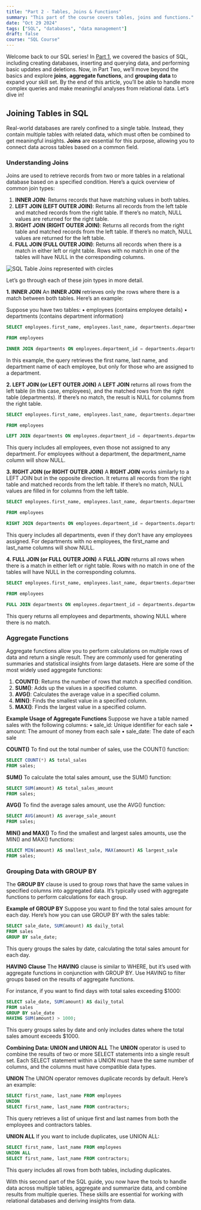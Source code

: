 ```yaml
---
title: "Part 2 - Tables, Joins & Functions"
summary: "This part of the course covers tables, joins and functions."
date: "Oct 29 2024"
tags: ["SQL", "databases", "data management"]
draft: false
course: "SQL Course"
---
```


Welcome back to our SQL series! In <a href="/blog/SQL-Course/sqlcoursepart1">Part 1</a>, we covered the basics of SQL, including creating databases, inserting and querying data, and performing basic updates and deletions. Now, in Part Two, we’ll move beyond the basics and explore **joins**, **aggregate functions**, and **grouping data** to expand your skill set. By the end of this article, you’ll be able to handle more complex queries and make meaningful analyses from relational data. Let’s dive in!

## Joining Tables in SQL
Real-world databases are rarely confined to a single table. Instead, they contain multiple tables with related data, which must often be combined to get meaningful insights. **Joins** are essential for this purpose, allowing you to connect data across tables based on a common field.

### Understanding Joins
Joins are used to retrieve records from two or more tables in a relational database based on a specified condition. Here’s a quick overview of common join types:
1. **INNER JOIN**: Returns records that have matching values in both tables.
2. **LEFT JOIN (LEFT OUTER JOIN)**: Returns all records from the left table and matched records from the right table. If there’s no match, NULL values are returned for the right table.
3. **RIGHT JOIN (RIGHT OUTER JOIN)**: Returns all records from the right table and matched records from the left table. If there’s no match, NULL values are returned for the left table.
4. **FULL JOIN (FULL OUTER JOIN)**: Returns all records when there is a match in either left or right table. Rows with no match in one of the tables will have NULL in the corresponding columns.

<img src="/static/images/SQLJoins.svg" alt="SQL Table Joins represented with circles" className="rounded-2xl"/>

Let’s go through each of these join types in more detail.

**1. INNER JOIN**
An **INNER JOIN** retrieves only the rows where there is a match between both tables. Here’s an example:

Suppose you have two tables:
• employees (contains employee details)
• departments (contains department information)
```sql
SELECT employees.first_name, employees.last_name, departments.department_name

FROM employees

INNER JOIN departments ON employees.department_id = departments.department_id;
```

In this example, the query retrieves the first name, last name, and department name of each employee, but only for those who are assigned to a department.

**2. LEFT JOIN (or LEFT OUTER JOIN)**
A **LEFT JOIN** returns all rows from the left table (in this case, employees), and the matched rows from the right table (departments). If there’s no match, the result is NULL for columns from the right table.
```sql
SELECT employees.first_name, employees.last_name, departments.department_name

FROM employees

LEFT JOIN departments ON employees.department_id = departments.department_id;
```

This query includes all employees, even those not assigned to any department. For employees without a department, the department_name column will show NULL.

**3. RIGHT JOIN (or RIGHT OUTER JOIN)**
A **RIGHT JOIN** works similarly to a LEFT JOIN but in the opposite direction. It returns all records from the right table and matched records from the left table. If there’s no match, NULL values are filled in for columns from the left table.
```sql
SELECT employees.first_name, employees.last_name, departments.department_name

FROM employees

RIGHT JOIN departments ON employees.department_id = departments.department_id;
```

This query includes all departments, even if they don’t have any employees assigned. For departments with no employees, the first_name and last_name columns will show NULL.

**4. FULL JOIN (or FULL OUTER JOIN)**
A **FULL JOIN** returns all rows when there is a match in either left or right table. Rows with no match in one of the tables will have NULL in the corresponding columns.
```sql
SELECT employees.first_name, employees.last_name, departments.department_name

FROM employees

FULL JOIN departments ON employees.department_id = departments.department_id;
```

This query returns all employees and departments, showing NULL where there is no match.

### Aggregate Functions
Aggregate functions allow you to perform calculations on multiple rows of data and return a single result. They are commonly used for generating summaries and statistical insights from large datasets. Here are some of the most widely used aggregate functions:
1. **COUNT()**: Returns the number of rows that match a specified condition.
2. **SUM()**: Adds up the values in a specified column.
3. **AVG()**: Calculates the average value in a specified column.
4. **MIN()**: Finds the smallest value in a specified column.
5. **MAX()**: Finds the largest value in a specified column.

**Example Usage of Aggregate Functions**
Suppose we have a table named sales with the following columns:
• sale_id: Unique identifier for each sale
• amount: The amount of money from each sale
• sale_date: The date of each sale

**COUNT()**
To find out the total number of sales, use the COUNT() function:
```sql
SELECT COUNT(*) AS total_sales
FROM sales;
```

**SUM()**
To calculate the total sales amount, use the SUM() function:
```sql
SELECT SUM(amount) AS total_sales_amount
FROM sales;
```

**AVG()**
To find the average sales amount, use the AVG() function:
```sql
SELECT AVG(amount) AS average_sale_amount
FROM sales;
```

**MIN() and MAX()**
To find the smallest and largest sales amounts, use the MIN() and MAX() functions:
```sql
SELECT MIN(amount) AS smallest_sale, MAX(amount) AS largest_sale
FROM sales;
```

### Grouping Data with GROUP BY
The **GROUP BY** clause is used to group rows that have the same values in specified columns into aggregated data. It’s typically used with aggregate functions to perform calculations for each group.

**Example of GROUP BY**
Suppose you want to find the total sales amount for each day. Here’s how you can use GROUP BY with the sales table:
```sql
SELECT sale_date, SUM(amount) AS daily_total
FROM sales
GROUP BY sale_date;
```

This query groups the sales by date, calculating the total sales amount for each day.

**HAVING Clause**
The **HAVING** clause is similar to WHERE, but it’s used with aggregate functions in conjunction with GROUP BY. Use HAVING to filter groups based on the results of aggregate functions.

For instance, if you want to find days with total sales exceeding $1000:
```sql
SELECT sale_date, SUM(amount) AS daily_total
FROM sales
GROUP BY sale_date
HAVING SUM(amount) > 1000;
```

This query groups sales by date and only includes dates where the total sales amount exceeds $1000.

**Combining Data: UNION and UNION ALL**
The **UNION** operator is used to combine the results of two or more SELECT statements into a single result set. Each SELECT statement within a UNION must have the same number of columns, and the columns must have compatible data types.

**UNION**
The UNION operator removes duplicate records by default. Here’s an example:
```sql
SELECT first_name, last_name FROM employees
UNION
SELECT first_name, last_name FROM contractors;
```

This query retrieves a list of unique first and last names from both the employees and contractors tables.

**UNION ALL**
If you want to include duplicates, use UNION ALL:
```sql
SELECT first_name, last_name FROM employees
UNION ALL
SELECT first_name, last_name FROM contractors;
```

This query includes all rows from both tables, including duplicates.

With this second part of the SQL guide, you now have the tools to handle data across multiple tables, aggregate and summarize data, and combine results from multiple queries. These skills are essential for working with relational databases and deriving insights from data.